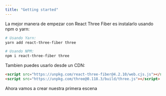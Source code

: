 ```yaml
---
title: "Getting started"
---
```


La mejor manera de empezar con React Three Fiber es instalarlo usando npm o yarn:

```bash
# Usando Yarn:
yarn add react-three-fiber three

# Usando NPM:
npm i react-three-fiber three
```

Tambien puedes usarlo desde un CDN:

```html
<script src="https://unpkg.com/react-three-fiber@4.2.10/web.cjs.js"></script>
<script src="https://unpkg.com/three@0.118.3/build/three.js"></script>
```

Ahora vamos a crear nuestra primera escena
